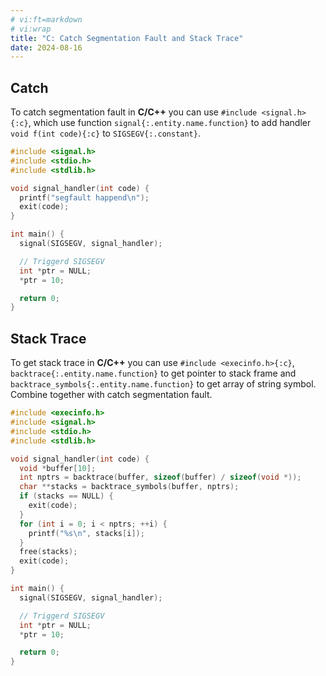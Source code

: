 ```yaml
---
# vi:ft=markdown
# vi:wrap
title: "C: Catch Segmentation Fault and Stack Trace"
date: 2024-08-16
---
```


## Catch

To catch segmentation fault in **C/C++** you can use `#include <signal.h>{:c}`, which use function `signal{:.entity.name.function}` to add handler `void f(int code){:c}` to `SIGSEGV{:.constant}`.

```c showLineNumbers {1, 5-8, 11}
#include <signal.h>
#include <stdio.h>
#include <stdlib.h>

void signal_handler(int code) {
  printf("segfault happend\n");
  exit(code);
}

int main() {
  signal(SIGSEGV, signal_handler);

  // Triggerd SIGSEGV
  int *ptr = NULL;
  *ptr = 10;

  return 0;
}
```

## Stack Trace

To get stack trace in **C/C++** you can use `#include <execinfo.h>{:c}`, `backtrace{:.entity.name.function}` to get pointer to stack frame and `backtrace_symbols{:.entity.name.function}` to get array of string symbol. Combine together with catch segmentation fault.

```c showLineNumbers {1, 7-16}
#include <execinfo.h>
#include <signal.h>
#include <stdio.h>
#include <stdlib.h>

void signal_handler(int code) {
  void *buffer[10];
  int nptrs = backtrace(buffer, sizeof(buffer) / sizeof(void *));
  char **stacks = backtrace_symbols(buffer, nptrs);
  if (stacks == NULL) {
    exit(code);
  }
  for (int i = 0; i < nptrs; ++i) {
    printf("%s\n", stacks[i]);
  }
  free(stacks);
  exit(code);
}

int main() {
  signal(SIGSEGV, signal_handler);

  // Triggerd SIGSEGV
  int *ptr = NULL;
  *ptr = 10;

  return 0;
}
```